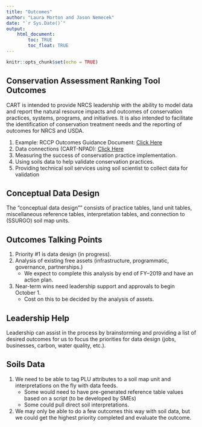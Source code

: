 ```yaml
---
title: "Outcomes"
author: "Laura Morton and Jason Nemecek"
date: "`r Sys.Date()`"
output: 
    html_document:
        toc: TRUE
        toc_float: TRUE
---
```


```r
knitr::opts_chunk$set(echo = TRUE)
```

## Conservation Assessment Ranking Tool Outcomes

CART is intended to provide NRCS leadership with the ability to  model data and report the natural resource impacts and outcomes of conservation practices, systems, programs, and initiatives. It is also intended to facilitate the identification of conservation treatment needs and the reporting of outcomes for NRCS and USDA. 

1. Example: RCCP Outcomes Guidance Document: [Click Here](https://github.com/jneme910/CART/blob/master/documents/RCPP%20Outcomes%20Guidance_DRAFT_6.17.docx?raw=true)
2. Data connections (CART-NPAD): [Click Here](https://github.com/jneme910/CART/blob/master/documents/npad_70_051419.pdf)
3. Measuring the success of conservation practice implementation.
4. Using soils data to help validate conservation practices.
5. Providing technical soil services using soil scientist to collect data for validation 

## Conceptual Data Design

The "conceptual data design"" consists of practice tables, land unit tables, miscellaneous reference tables, interpretation tables, and connection to (SSURGO) soil map units.

## Outcomes Talking Points

1. Priority #1 is data design (in progress). 
2. Analysis of existing free assets (infrastructure, programmatic, governance, partnerships.) 
    + We expect to complete this analysis by end of FY--2019 and have an action plan.
3. Near-term wins need leadership support and approvals to begin October 1. 
    + Cost on this to be decided by the analysis of assets.

## Leadership Help
Leadership can assist in the process by brainstorming and providing a list of desired outcomes for us to focus the priorities for data design (jobs, businesses, carbon, water quality, etc.).

## Soils Data
1. We need to be able to tag PLU attributes to a soil map unit and interpretations on the fly with data feeds.  
    + Some would need to have pre-generated reference table values based on a script (to be developed by SMEs) 
    + Some could pull direct soil interpretations.
2. We may only be able to do a few outcomes this way with soil data, but we could get the highest priority completed and evaluate the outcome.
